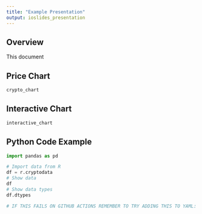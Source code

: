```yaml
---
title: "Example Presentation"
output: ioslides_presentation
---
```


## Overview

This document 

## Price Chart

```r
crypto_chart
```


## Interactive Chart

```r
interactive_chart
```

## Python Code Example

```python
import pandas as pd

# Import data from R
df = r.cryptodata
# Show data
df
# Show data types
df.dtypes

# IF THIS FAILS ON GITHUB ACTIONS REMEMBER TO TRY ADDING THIS TO YAML: devtools::install_github('rstudio/reticulate')
```



